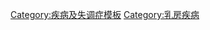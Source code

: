 {{Navbox
| name       = 乳腺疾病
| title      = [[乳腺疾病]] ([[ICD-10_第十四章：泌尿生殖系统疾病|N60–N64]], [[List of ICD-9 codes 580–629: diseases of the genitourinary system#Disorders of breast (610–611)|610–611]])
| state      = {{{state|autocollapse}}}
| listclass  = hlist
| titlestyle = background:Silver
| groupstyle = background-color: linen;

| group1 = [[乳腺炎]]
| list1  = 
* [[乳腺炎|產褥期乳腺炎]]
** [[乳房腫脹]]
* [[非產褥期乳腺炎]]
** [[乳暈下膿腫]]/[[魯斯卡病症]]
** [[肉芽腫性乳腺炎]]

| group2 = 其他
| list2  = 
* [[乳腺纖維囊性改變|良性乳腺結構不良]]
** [[乳腺導管擴張症]]
** [[乳腺纖維囊性改變|慢性囊性乳腺炎]]
* [[乳溢症]]
* [[乳房疼痛]]
* ''[[乳頭]]'' 
** [[乳頭溢液]]
** [[乳頭凹陷]]
** [[乳頭裂]]
* [[乳液囊腫]]
* [[乳房下垂|下垂症]]
* [[乳腺囊腫]]
* [[乳房腫塊]]
* [[脂肪壞死]]
* [[男性乳腺发育]]
* [[巨乳症]]

| belowstyle = background: transparent; padding: 0px;
| below = {{Breast navs}}

}}<noinclude>
{{collapsible option}}
[[Category:疾病及失调症模板]]
[[Category:乳房疾病]]
</noinclude>